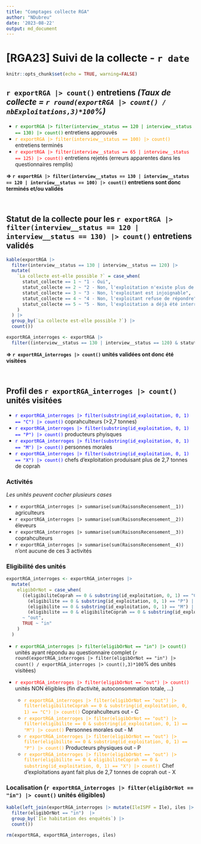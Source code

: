 ---
title: "Comptages collecte RGA"
author: "NDubreu"
date: '2023-08-22'
output: md_document
---

# [RGA23] Suivi de la collecte - `r date`

```{r setup, include=FALSE}
knitr::opts_chunk$set(echo = TRUE, warning=FALSE)
```

## `r exportRGA |> count()` entretiens *(Taux de collecte = `r round(exportRGA |> count() / nbExploitations,3)*100`%)*

- <font color = "Green">`r exportRGA |> filter(interview__status == 120 | interview__status == 130) |> count()`</font> entretiens approuvés
- <font color = "Orange">`r exportRGA |> filter(interview__status == 100) |> count()`</font> entretiens terminés
- <font color = "Red">`r exportRGA |> filter(interview__status == 65 | interview__status == 125) |> count()`</font> entretiens rejetés (erreurs apparentes dans les questionnaires remplis)

**=> `r exportRGA |> filter(interview__status == 130 | interview__status == 120 | interview__status == 100) |> count()` entretiens sont donc terminés et/ou validés**

<br/>

## Statut de la collecte pour les `r exportRGA |> filter(interview__status == 120 | interview__status == 130) |> count()` entretiens validés

```{r, echo=FALSE}

kable(exportRGA |>
  filter(interview__status == 130 | interview__status == 120) |>
  mutate(
    `La collecte est-elle possible ?` = case_when(
      statut_collecte == 1 ~ "1 - Oui",
      statut_collecte == 2 ~ "2 - Non, l'exploitation n'existe plus de façon définitive",
      statut_collecte == 3 ~ "3 - Non, l'exploitant est injoignable",
      statut_collecte == 4 ~ "4 - Non, l'exploitant refuse de répondre",
      statut_collecte == 5 ~ "5 - Non, l'exploitation a déjà été interrogée"
    )
  ) |>
  group_by(`La collecte est-elle possible ?`) |>
  count())
```

```{r, echo=FALSE}

exportRGA_interroges <- exportRGA |>
  filter((interview__status == 130 | interview__status == 120) & statut_collecte == 1)

```

**=> `r exportRGA_interroges |> count()` unités validées ont donc été visitées**
 
<br/>

## Profil des `r exportRGA_interroges |> count()` unités visitées

- <font color = "Blue">`r exportRGA_interroges |> filter(substring(id_exploitation, 0, 1) == "C") |> count()`</font> coprahculteurs (>2,7 tonnes)
- <font color = "Blue">`r exportRGA_interroges |> filter(substring(id_exploitation, 0, 1) == "P") |> count()`</font> producteurs phyisques
- <font color = "Blue">`r exportRGA_interroges |> filter(substring(id_exploitation, 0, 1) == "M") |> count()`</font> personnes morales
- <font color = "Blue">`r exportRGA_interroges |> filter(substring(id_exploitation, 0, 1) == "X") |> count()`</font> chefs d'exploitation produisant plus de 2,7 tonnes de coprah

### Activités 
*Les unités peuvent cocher plusieurs cases*

- `r exportRGA_interroges |> summarise(sum(RaisonsRecensement__1))` agriculteurs
- `r exportRGA_interroges |> summarise(sum(RaisonsRecensement__2))` éleveurs
- `r exportRGA_interroges |> summarise(sum(RaisonsRecensement__3))` coprahculteurs
- `r exportRGA_interroges |> summarise(sum(RaisonsRecensement__4))` n'ont aucune de ces 3 activités

### Eligibilité des unités

```{r, echo=FALSE}

exportRGA_interroges <- exportRGA_interroges |>
  mutate(
    eligibOrNot = case_when(
      ((eligibiliteCoprah == 0 & substring(id_exploitation, 0, 1) == "C") |
        (eligibilite == 0 & substring(id_exploitation, 0, 1) == "P") |
        (eligibilite == 0 & substring(id_exploitation, 0, 1) == "M") |
        (eligibilite == 0 & eligibiliteCoprah == 0 & substring(id_exploitation, 0, 1) == "X"))
      ~ "out",
      TRUE ~ "in"
    )
  ) 

```

- <font color = "Green">`r exportRGA_interroges |> filter(eligibOrNot == "in") |> count()`</font> unités ayant répondu au questionnaire complet (`r round(exportRGA_interroges |> filter(eligibOrNot == "in") |> count() / exportRGA_interroges |> count(),3)*100`% des unités visitées)

- <font color = "Red">`r exportRGA_interroges |> filter(eligibOrNot == "out") |> count()`</font> unités NON éligibles (fin d'activité, autoconsommation totale, ...)
  - <font color = "Orange">`r exportRGA_interroges |> filter(eligibOrNot == "out") |> filter(eligibiliteCoprah == 0 & substring(id_exploitation, 0, 1) == "C") |> count()`</font> Coprahculteurs out - C
  - <font color = "Orange">`r exportRGA_interroges |> filter(eligibOrNot == "out") |> filter(eligibilite == 0 & substring(id_exploitation, 0, 1) == "M") |> count()`</font> Personnes morales out - M
  - <font color = "Orange">`r exportRGA_interroges |> filter(eligibOrNot == "out") |> filter(eligibilite == 0 & substring(id_exploitation, 0, 1) == "P") |> count()`</font> Producteurs physiques out - P
  - <font color = "Orange">`r exportRGA_interroges |> filter(eligibOrNot == "out") |> filter(eligibilite == 0 & eligibiliteCoprah == 0 & substring(id_exploitation, 0, 1) == "X") |> count()`</font> Chef d'exploitations ayant fait plus de 2,7 tonnes de coprah out - X

### Localisation (`r exportRGA_interroges |> filter(eligibOrNot == "in") |> count()` unités éligibles)

```{r, echo=FALSE}

kable(left_join(exportRGA_interroges |> mutate(IleISPF = Ile), iles |> mutate(`Ile habitation des enquêtés` = Ile), by=c("IleISPF")) |>
  filter(eligibOrNot == "in")  |>
  group_by(`Ile habitation des enquêtés`) |>
  count())

```

```{r, echo=FALSE}

rm(exportRGA, exportRGA_interroges, iles)

```

